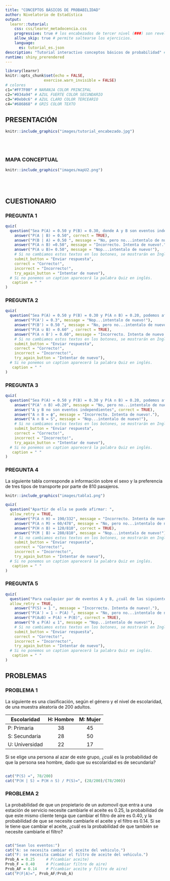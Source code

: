 ```yaml
---
title: "CONCEPTOS BÁSICOS DE PROBABILIDAD"
author: Nivelatorio de Estadística
output: 
  learnr::tutorial:
    css: css/learnr_metadocencia.css
    progressive: true # los encabezados de tercer nivel (###) son revelados progresivamente
    allow_skip: true # permite saltearse los ejercicios. 
    language:
      es: tutorial_es.json
description: "Tutorial interactivo conceptos básicos de probabilidad" # Esta descripción se ve en el panel Tutorial de RStudio 
runtime: shiny_prerendered
---
```


```r
library(learnr)
knitr::opts_chunk$set(echo = FALSE,
                 exercise.warn_invisible = FALSE)
# colores
c1="#FF7F00" # NARANJA COLOR PRINCIPAL
c2="#034a94" # AZUL FUERTE COLOR SECUNDARIO  
c3="#0eb0c6" # AZUL CLARO COLOR TERCEARIO  
c4="#686868" # GRIS COLOR TEXTO 

```


## **PRESENTACIÓN**

```r
knitr::include_graphics("images/tutorial_encabezado.jpg")
```

</br></br>

### **MAPA CONCEPTUAL**

```r
knitr::include_graphics("images/mapU2.png")  

```

</br></br>

## **CUESTIONARIO**

### PREGUNTA 1

```r
quiz(  
  question("Sea P(A) = 0.50 y P(B) = 0.30, donde A y B son eventos independientes. Entonces se puede afirmar que: ", allow_retry = TRUE,
    answer("P(A | B) = 0.50", correct = TRUE), 
    answer("P(B | A) = 0.50 ", message = "No, pero no...intentalo de nuevo!"),
    answer("P(A ∩ B) =0.50", message = "Incorrecto. Intenta de nuevo!."),
    answer("P(A ∪ B)= 0.50", message = "Nop...intentalo de nuevo!"),
    # Si no cambiamos estos textos en los botones, se mostrarán en Inglés  
    submit_button = "Enviar respuesta",
    correct = "Correcto!",
    incorrect = "Incorrecto!",
    try_again_button = "Intentar de nuevo"),
  # Si no ponemos un caption aparecerá la palabra Quiz en inglés.
   caption = " "
)
```


### PREGUNTA 2

```r
quiz(  
  question("Sea P(A) = 0.50 y P(B) = 0.30 y P(A ∩ B) = 0.20, podemos afirmar que",  allow_retry = TRUE,
    answer("P(A') = 0.3", message = "Nop...intentalo de nuevo!"),
    answer("P(B') = 0.50 ", message = "No, pero no...intentalo de nuevo!"),
    answer("P(A ∪ B) = 0.60" , correct = TRUE), 
    answer("P(A ∩ B') = 0.60", message = "Incorrecto. Intenta de nuevo!."),
    # Si no cambiamos estos textos en los botones, se mostrarán en Inglés  
    submit_button = "Enviar respuesta",
    correct = "Correcto!",
    incorrect = "Incorrecto!",
    try_again_button = "Intentar de nuevo"),
  # Si no ponemos un caption aparecerá la palabra Quiz en inglés.
   caption = " "
)
```


### PREGUNTA 3

```r
quiz(  
  question("Sea P(A) = 0.50 y P(B) = 0.30 y P(A ∩ B) = 0.20, podemos afirmar que", allow_retry = TRUE,
    answer("P(A' ∩ B) =0.20", message = "No, pero no...intentalo de nuevo!"),
    answer("A y B no son eventos independientes", correct = TRUE), 
    answer("A ∩ B = ϕ", message = "Incorrecto. Intenta de nuevo!."),
    answer("A ∩ B = S", message = "Nop...intentalo de nuevo!"),
    # Si no cambiamos estos textos en los botones, se mostrarán en Inglés  
    submit_button = "Enviar respuesta",
    correct = "Correcto!",
    incorrect = "Incorrecto!",
    try_again_button = "Intentar de nuevo"),
  # Si no ponemos un caption aparecerá la palabra Quiz en inglés.
   caption = " "
)
```

### PREGUNTA 4

La siguiente tabla corresponde a información sobre el sexo y la preferencia de tres tipos de transporte por parte de 810 pasajeros. 

```r
knitr::include_graphics("images/tabla1.png")  
```



```r
quiz(  
  question("Apartir de ella se puede afirmar: ", 
  allow_retry = TRUE,
    answer("P(A ∩ H) = 190/332", message = "Incorrecto. Intenta de nuevo!."),
    answer("P(A ∩ M) = 60/478", message = "No, pero no...intentalo de nuevo!"),
    answer("P(H ∩ B) = 120/810", correct = TRUE),
    answer("P(M | B) = 280/810", message = "Nop...intentalo de nuevo!"),
    # Si no cambiamos estos textos en los botones, se mostrarán en Inglés  
    submit_button = "Enviar respuesta",
    correct = "Correcto!",
    incorrect = "Incorrecto!",
    try_again_button = "Intentar de nuevo"),
  # Si no ponemos un caption aparecerá la palabra Quiz en inglés.
   caption = " "
)
```

### PREGUNTA 5

```r
quiz(  
  question("Para cualquier par de eventos A y B, ¿cuál de las siguientes afirmaciones no es cierta?", 
  allow_retry = TRUE,
    answer("P(S) = 1 ", message = "Incorrecto. Intenta de nuevo!."),
    answer("P(A′) = 1 − P(A) ", message = "No, pero no...intentalo de nuevo!"),
    answer("P(A∪B) = P(A) + P(B)", correct = TRUE), 
    answer("0 ≤ P(A) ≤ 1", message = "Nop...intentalo de nuevo!"),
    # Si no cambiamos estos textos en los botones, se mostrarán en Inglés  
    submit_button = "Enviar respuesta",
    correct = "Correcto!",
    incorrect = "Incorrecto!",
    try_again_button = "Intentar de nuevo"),
  # Si no ponemos un caption aparecerá la palabra Quiz en inglés.
   caption = " "
)
```

## **PROBLEMAS**

### **PROBLEMA 1**


La siguiente es una clasificación, según el género y el nivel de
escolaridad, de una muestra aleatoria de 200 adultos.

| Escolaridad    | H: Hombre | M: Mujer |
|----------------|:---------:|:--------:|
| P: Primaria    | 38        | 45       |
| S: Secundaria  | 28        | 50       |
| U: Universidad | 22        | 17       |

Si se elige una persona al azar de este grupo, ¿cuál es la probabilidad de que la persona sea hombre, dado que su escolaridad es de secundaria?

```r
 
```

```r
cat("P(S) =", 78/200)
cat("P(H | S) = P(H ∩ S) / P(S)=", (28/200)/(78/200))
```

### PROBLEMA 2

La probabilidad de que un propietario de un automovil que entra a una estación de servicio necesite cambiarle el aceite es 0.25, la probabilidad de que este mismo cliente tenga que cambiar el filtro de aire es 0.40, y la probabilidad de que se necesite cambiarle el aceite y el filtro es 0.14.  Si se le tiene que cambiar el aceite, ¿cuál es la probabilidad de que también se necesite cambiarle el filtro?
    
```r
```

```r
cat("Sean los eventos:")
cat("A: se necesita cambiar el aceite del vehiculo.")
cat("F: se necesita cambiar el filtro de aceite del vehiculo.")
Prob_A = 0.25     # P(cambiar aceite)
Prob_F = 0.40     # P(cambiar filtro de aire)
Prob_AF = 0.14    # P(cambiar aceite y filtro de aire)
cat("P(F|A)=", Prob_AF/Prob_A)
```



